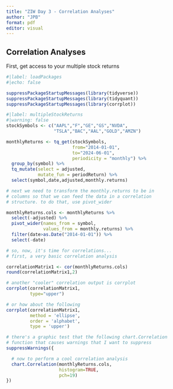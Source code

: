 ```yaml
---
title: "ZIW Day 3 - Correlation Analyses"
author: "JPB"
format: pdf
editor: visual
---
```


## Correlation Analyses

First, get access to your multiple stock returns

```r
#|label: loadPackages
#|echo: false

suppressPackageStartupMessages(library(tidyverse))
suppressPackageStartupMessages(library(tidyquant))
suppressPackageStartupMessages(library(corrplot))
```

```r
#|label: multipleStockReturns
#|warning: false
stockSymbols <- c("AAPL","F","GE","GS","NVDA",
                  "TSLA","BAC","AAL","GOLD","AMZN")

monthlyReturns <- tq_get(stockSymbols,
                         from="2014-01-01",
                         to="2024-06-01",
                         periodicity = "monthly") %>%
  group_by(symbol) %>%
  tq_mutate(select = adjusted,
            mutate_fun = periodReturn) %>%
  select(symbol,date,adjusted,monthly.returns)

# next we need to transform the monthly.returns to be in
# columns so that we can feed the data in a correlation 
# structure. to do that, use pivot_wider

monthlyReturns.cols <- monthlyReturns %>%
  select(-adjusted) %>%
  pivot_wider(names_from = symbol,
              values_from = monthly.returns) %>%
  filter(date>as.Date("2014-01-01")) %>%
  select(-date)

# so, now, it's time for correlations...
# first, a very basic correlation analysis

correlationMatrix1 <- cor(monthlyReturns.cols)
round(correlationMatrix1,2)

# another "cooler" correlation output is corrplot
corrplot(correlationMatrix1,
         type="upper")

# or how about the following
corrplot(correlationMatrix1, 
         method = 'ellipse', 
         order = 'alphabet', 
         type = 'upper')

# there's a graphic test that the following chart.Correlation
# function that causes warnings that I want to suppress
suppressWarnings({

  # now to perform a cool correlation analysis
  chart.Correlation(monthlyReturns.cols, 
                    histogram=TRUE, 
                    pch=19)
})
  

```
